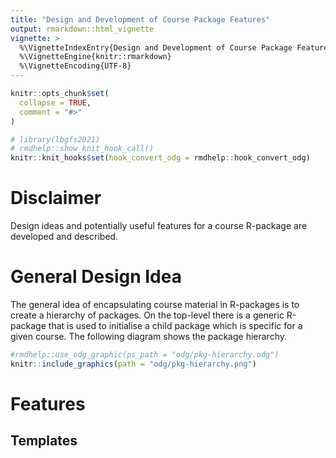 ```yaml
---
title: "Design and Development of Course Package Features"
output: rmarkdown::html_vignette
vignette: >
  %\VignetteIndexEntry{Design and Development of Course Package Features}
  %\VignetteEngine{knitr::rmarkdown}
  %\VignetteEncoding{UTF-8}
---
```


```r
knitr::opts_chunk$set(
  collapse = TRUE,
  comment = "#>"
)
```

```r
# library(lbgfs2021)
# rmdhelp::show_knit_hook_call()
knitr::knit_hooks$set(hook_convert_odg = rmdhelp::hook_convert_odg)
```


# Disclaimer
Design ideas and potentially useful features for a course R-package are developed and described.


# General Design Idea
The general idea of encapsulating course material in R-packages is to create a hierarchy of packages. On the top-level there is a generic R-package that is used to initialise a child package which is specific for a given course. The following diagram shows the package hierarchy. 

```r
#rmdhelp::use_odg_graphic(ps_path = "odg/pkg-hierarchy.odg")
knitr::include_graphics(path = "odg/pkg-hierarchy.png")
```



# Features

## Templates
 
